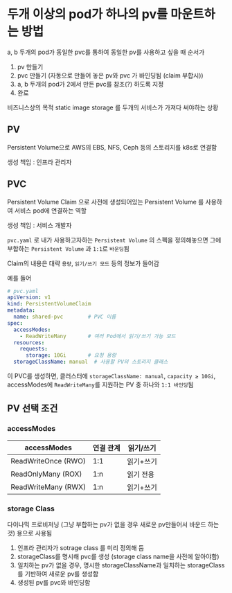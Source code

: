 # 두개 이상의 pod가 하나의 pv를 마운트하는 방법

a, b 두개의 pod가 동일한 pvc를 통하여 동일한 pv를 사용하고 싶을 때 순서가

1. pv 만들기
2. pvc 만들기 (자동으로 만들어 놓은 pv와 pvc 가 바인딩됨 (claim 부합시))
3. a, b 두개의 pod가 2에서 만든 pvc를 참조(?) 하도록 지정
4. 완료

비즈니스상의 목적
static image storage 를 두개의 서비스가 가져다 써야하는 상황

## PV

Persistent Volume으로 AWS의 EBS, NFS, Ceph 등의 스토리지를 k8s로 연결함

생성 책임 : 인프라 관리자


## PVC

Persistent Volume Claim 으로 사전에 생성되어있는 Persistent Volume 를 사용하여 서비스 pod에 연결하는 역할

생성 책임 : 서비스 개발자

`pvc.yaml` 로 내가 사용하고자하는 `Persistent Volume` 의 스펙을 정의해놓으면 그에 부합하는 `Persistent Volume` 과 `1:1`로 `바운딩`됨

Claim의 내용은 대략 `용량`, `읽기/쓰기 모드` 등의 정보가 들어감

예를 들어

```yaml
# pvc.yaml
apiVersion: v1
kind: PersistentVolumeClaim
metadata:
  name: shared-pvc        # PVC 이름
spec:
  accessModes:
    - ReadWriteMany       # 여러 Pod에서 읽기/쓰기 가능 모드
  resources:
    requests:
      storage: 10Gi       # 요청 용량
  storageClassName: manual  # 사용할 PV의 스토리지 클래스
```

이 PVC를 생성하면, 클러스터에 `storageClassName: manual`, `capacity ≥ 10Gi`, accessModes에 `ReadWriteMany`를 지원하는 PV 중 하나와 `1:1 바인딩`됨

## PV 선택 조건

### accessModes

| accessModes              | 연결 관계  | 읽기/쓰기     |
|--------------------------|------------|--------------|
| ReadWriteOnce (RWO)      | 1:1        | 읽기+쓰기     |
| ReadOnlyMany (ROX)       | 1:n        | 읽기 전용     |
| ReadWriteMany (RWX)      | 1:n        | 읽기+쓰기     |


### storage Class

다이나믹 프로비저닝 (그냥 부합하는 pv가 없을 경우 새로운 pv만들어서 바운드 하는 것) 용으로 사용됨

1. 인프라 관리자가 sotrage class 를 미리 정의해 둠
2. storageClass를 명시해 pvc를 생성 (storage class name을 사전에 알아야함)
3. 일치하는 pv가 없을 경우, 명시한 storageClassName과 일치하는 storageClass 를 기반하여 새로운 pv를 생성함
4. 생성된 pv를 pvc와 바인딩함




